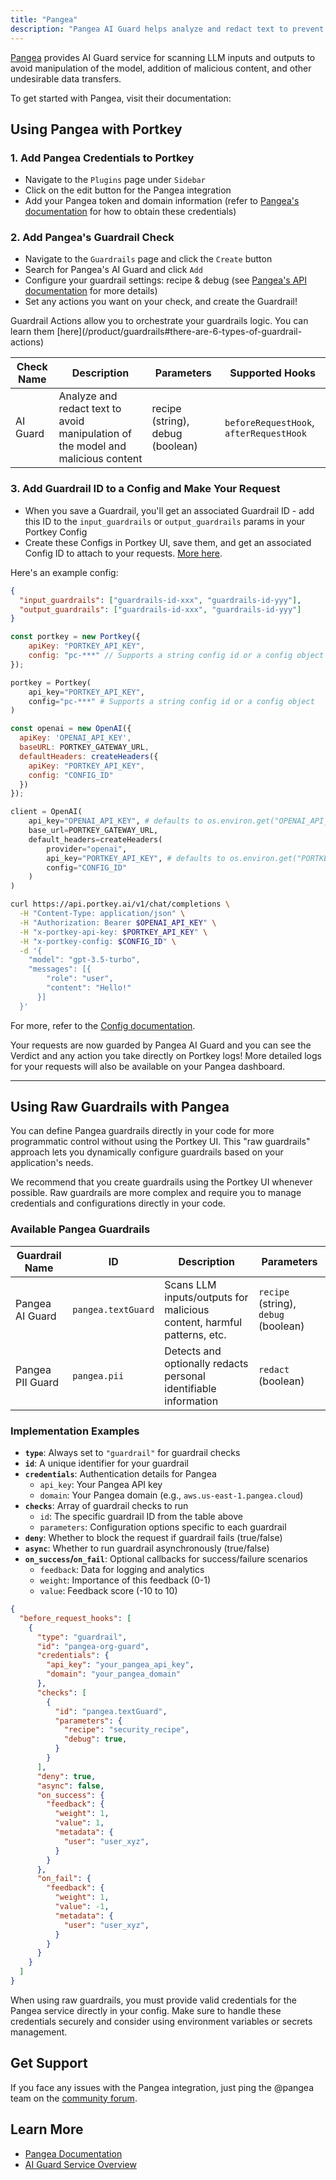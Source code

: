 ```yaml
---
title: "Pangea"
description: "Pangea AI Guard helps analyze and redact text to prevent model manipulation and malicious content."
---
```


[Pangea](https://pangea.cloud) provides AI Guard service for scanning LLM inputs and outputs to avoid manipulation of the model, addition of malicious content, and other undesirable data transfers.

To get started with Pangea, visit their documentation:
<Card title="Get Started with Pangea AI Guard" href="https://pangea.cloud/docs/ai-guard/"/>

## Using Pangea with Portkey

### 1. Add Pangea Credentials to Portkey

* Navigate to the `Plugins` page under `Sidebar`
* Click on the edit button for the Pangea integration
* Add your Pangea token and domain information (refer to [Pangea's documentation](https://pangea.cloud/docs/ai-guard) for how to obtain these credentials)


### 2. Add Pangea's Guardrail Check

* Navigate to the `Guardrails` page and click the `Create` button
* Search for Pangea's AI Guard and click `Add`
* Configure your guardrail settings: recipe & debug (see [Pangea's API documentation](https://pangea.cloud/docs/ai-guard/apis) for more details)
* Set any actions you want on your check, and create the Guardrail!

<Note>
    Guardrail Actions allow you to orchestrate your guardrails logic. You can learn them [here](/product/guardrails#there-are-6-types-of-guardrail-actions)
</Note>

| Check Name | Description | Parameters | Supported Hooks |
|------------|-------------|------------|-----------------|
| AI Guard | Analyze and redact text to avoid manipulation of the model and malicious content | recipe (string), debug (boolean) | `beforeRequestHook`, `afterRequestHook` |

### 3. Add Guardrail ID to a Config and Make Your Request

* When you save a Guardrail, you'll get an associated Guardrail ID - add this ID to the `input_guardrails` or `output_guardrails` params in your Portkey Config
* Create these Configs in Portkey UI, save them, and get an associated Config ID to attach to your requests. [More here](/product/ai-gateway/configs).

Here's an example config:

```json
{
  "input_guardrails": ["guardrails-id-xxx", "guardrails-id-yyy"],
  "output_guardrails": ["guardrails-id-xxx", "guardrails-id-yyy"]
}
```


<Tabs>
  <Tab title="NodeJS">

```js
const portkey = new Portkey({
    apiKey: "PORTKEY_API_KEY",
    config: "pc-***" // Supports a string config id or a config object
});
```
  </Tab>
  <Tab title="Python">

```py
portkey = Portkey(
    api_key="PORTKEY_API_KEY",
    config="pc-***" # Supports a string config id or a config object
)
```
  </Tab>
  <Tab title="OpenAI NodeJS">

```js
const openai = new OpenAI({
  apiKey: 'OPENAI_API_KEY',
  baseURL: PORTKEY_GATEWAY_URL,
  defaultHeaders: createHeaders({
    apiKey: "PORTKEY_API_KEY",
    config: "CONFIG_ID"
  })
});
```
  </Tab>
  <Tab title="OpenAI Python">

```py
client = OpenAI(
    api_key="OPENAI_API_KEY", # defaults to os.environ.get("OPENAI_API_KEY")
    base_url=PORTKEY_GATEWAY_URL,
    default_headers=createHeaders(
        provider="openai",
        api_key="PORTKEY_API_KEY", # defaults to os.environ.get("PORTKEY_API_KEY")
        config="CONFIG_ID"
    )
)
```
  </Tab>
<Tab title="cURL">

```sh
curl https://api.portkey.ai/v1/chat/completions \
  -H "Content-Type: application/json" \
  -H "Authorization: Bearer $OPENAI_API_KEY" \
  -H "x-portkey-api-key: $PORTKEY_API_KEY" \
  -H "x-portkey-config: $CONFIG_ID" \
  -d '{
    "model": "gpt-3.5-turbo",
    "messages": [{
        "role": "user",
        "content": "Hello!"
      }]
  }'
```
  </Tab>
</Tabs>

For more, refer to the [Config documentation](/product/ai-gateway/configs).

Your requests are now guarded by Pangea AI Guard and you can see the Verdict and any action you take directly on Portkey logs! More detailed logs for your requests will also be available on your Pangea dashboard.

---

## Using Raw Guardrails with Pangea

You can define Pangea guardrails directly in your code for more programmatic control without using the Portkey UI. This "raw guardrails" approach lets you dynamically configure guardrails based on your application's needs.

<Note>
    We recommend that you create guardrails using the Portkey UI whenever possible. Raw guardrails are more complex and require you to manage credentials and configurations directly in your code.
</Note>

<Accordion title="Key Configuration Properties">


### Available Pangea Guardrails

| Guardrail Name | ID | Description | Parameters |
| -------------- | -- | ----------- | ---------- |
| Pangea AI Guard | `pangea.textGuard` |Scans LLM inputs/outputs for malicious content, harmful patterns, etc.| `recipe` (string), `debug` (boolean) |
| Pangea PII Guard | `pangea.pii` | Detects and optionally redacts personal identifiable information | `redact` (boolean) |

### Implementation Examples
<Accordion title="Key Configuration Properties">


- **`type`**: Always set to `"guardrail"` for guardrail checks
- **`id`**: A unique identifier for your guardrail
- **`credentials`**: Authentication details for Pangea
  - `api_key`: Your Pangea API key
  - `domain`: Your Pangea domain (e.g., `aws.us-east-1.pangea.cloud`)
- **`checks`**: Array of guardrail checks to run
  - `id`: The specific guardrail ID from the table above
  - `parameters`: Configuration options specific to each guardrail
- **`deny`**: Whether to block the request if guardrail fails (true/false)
- **`async`**: Whether to run guardrail asynchronously (true/false)
- **`on_success`/`on_fail`**: Optional callbacks for success/failure scenarios
  - `feedback`: Data for logging and analytics
  -  `weight`: Importance of this feedback (0-1)
  -  `value`: Feedback score (-10 to 10)

</Accordion>

```json
{
  "before_request_hooks": [
    {
      "type": "guardrail",
      "id": "pangea-org-guard",
      "credentials": {
        "api_key": "your_pangea_api_key",
        "domain": "your_pangea_domain"
      },
      "checks": [
        {
          "id": "pangea.textGuard",
          "parameters": {
            "recipe": "security_recipe",
            "debug": true,
          }
        }
      ],
      "deny": true,
      "async": false,
      "on_success": {
        "feedback": {
          "weight": 1,
          "value": 1,
          "metadata": {
            "user": "user_xyz",
          }
        }
      },
      "on_fail": {
        "feedback": {
          "weight": 1,
          "value": -1,
          "metadata": {
            "user": "user_xyz",
          }
        }
      }
    }
  ]
}
```

<Note>
When using raw guardrails, you must provide valid credentials for the Pangea service directly in your config. Make sure to handle these credentials securely and consider using environment variables or secrets management.
</Note>
</Accordion>

## Get Support

If you face any issues with the Pangea integration, just ping the @pangea team on the [community forum](https://discord.gg/portkey-llms-in-prod-1143393887742861333).

## Learn More

- [Pangea Documentation](https://pangea.cloud/docs/)
- [AI Guard Service Overview](https://pangea.cloud/docs/ai-guard)
